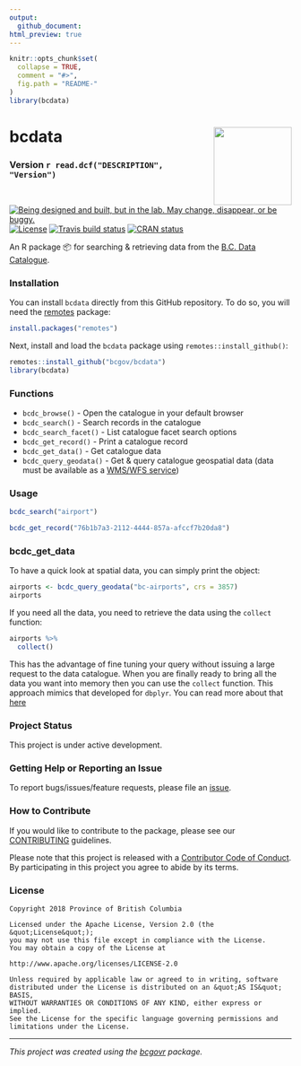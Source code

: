 ```yaml
---
output:
  github_document:
html_preview: true
---
```


<!--
Copyright 2018 Province of British Columbia

Licensed under the Apache License, Version 2.0 (the "License");
you may not use this file except in compliance with the License.
You may obtain a copy of the License at

http://www.apache.org/licenses/LICENSE-2.0

Unless required by applicable law or agreed to in writing, software distributed under the License is distributed on an "AS IS" BASIS,
WITHOUT WARRANTIES OR CONDITIONS OF ANY KIND, either express or implied.
See the License for the specific language governing permissions and limitations under the License.
-->



```r
knitr::opts_chunk$set(
  collapse = TRUE,
  comment = "#>",
  fig.path = "README-"
)
library(bcdata)
```

# bcdata <img src="tools/readme/bcdata-sticker.png" height="139" align="right"/>

### Version `r read.dcf("DESCRIPTION", "Version")`

<!-- badges: start -->
<a id="devex-badge" rel="Exploration" href="https://github.com/BCDevExchange/assets/blob/master/README.md"><img alt="Being designed and built, but in the lab. May change, disappear, or be buggy." style="border-width:0" src="https://assets.bcdevexchange.org/images/badges/exploration.svg" title="Being designed and built, but in the lab. May change, disappear, or be buggy." /></a>
[![License](https://img.shields.io/badge/License-Apache%202.0-blue.svg)](https://opensource.org/licenses/Apache-2.0)
[![Travis build status](https://travis-ci.org/bcgov/bcdata.svg?branch=master)](https://travis-ci.org/bcgov/bcdata)
[![CRAN status](https://www.r-pkg.org/badges/version/bcdata)](https://cran.r-project.org/package=bcdata)
<!-- badges: end -->

An R package 📦 for searching & retrieving data from the [B.C. Data Catalogue]( https://catalogue.data.gov.bc.ca).

### Installation
You can install `bcdata` directly from this GitHub repository. To do so, you will need the [remotes](https://cran.r-project.org/package=remotes) package:

```r
install.packages("remotes")
```

Next, install and load the `bcdata` package using `remotes::install_github()`:

```r
remotes::install_github("bcgov/bcdata")
library(bcdata)
```



### Functions

- `bcdc_browse()` - Open the catalogue in your default browser
- `bcdc_search()` - Search records in the catalogue
- `bcdc_search_facet()` - List catalogue facet search options
- `bcdc_get_record()` - Print a catalogue record
- `bcdc_get_data()` - Get catalogue data
- `bcdc_query_geodata()` - Get & query catalogue geospatial data (data must be available as a [WMS/WFS service](https://www2.gov.bc.ca/gov/content?id=95D78D544B244F34B89223EF069DF74E))

### Usage

```r
bcdc_search("airport")
```

```r
bcdc_get_record("76b1b7a3-2112-4444-857a-afccf7b20da8")
```

### bcdc_get_data
To have a quick look at spatial data, you can simply print the object:
```r
airports <- bcdc_query_geodata("bc-airports", crs = 3857)
airports
```
If you need all the data, you need to retrieve the data using the `collect` function:
```r
airports %>% 
  collect()
```
This has the advantage of fine tuning your query without issuing a large request to the data catalogue. When you are finally ready to bring all the data you want into memory then you can use the `collect` function. This approach mimics that developed for `dbplyr`. You can read more about that [here](https://cran.r-project.org/web/packages/dbplyr/vignettes/dbplyr.html) 




### Project Status
This project is under active development.

### Getting Help or Reporting an Issue

To report bugs/issues/feature requests, please file an [issue](https://github.com/bcgov/bcdata/issues/).

### How to Contribute

If you would like to contribute to the package, please see our 
[CONTRIBUTING](CONTRIBUTING.md) guidelines.

Please note that this project is released with a [Contributor Code of Conduct](CODE_OF_CONDUCT.md). By participating in this project you agree to abide by its terms.

### License

```
Copyright 2018 Province of British Columbia

Licensed under the Apache License, Version 2.0 (the &quot;License&quot;);
you may not use this file except in compliance with the License.
You may obtain a copy of the License at

http://www.apache.org/licenses/LICENSE-2.0

Unless required by applicable law or agreed to in writing, software distributed under the License is distributed on an &quot;AS IS&quot; BASIS,
WITHOUT WARRANTIES OR CONDITIONS OF ANY KIND, either express or implied.
See the License for the specific language governing permissions and limitations under the License.
```

---
*This project was created using the [bcgovr](https://github.com/bcgov/bcgovr) package.* 
